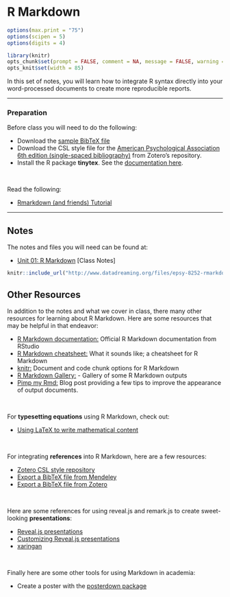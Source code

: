# R Markdown {#rmarkdown}

```r
options(max.print = "75")
options(scipen = 5)
options(digits = 4)

library(knitr)
opts_chunk$set(prompt = FALSE, comment = NA, message = FALSE, warning = FALSE, tidy = FALSE, fig.align = 'center')
opts_knit$set(width = 85)
```



In this set of notes, you will learn how to integrate R syntax directly into your word-processed documents to create more reproducible reports. 

---

### Preparation {-}

Before class you will need to do the following:

- Download the [sample BibTeX file](https://github.com/zief0002/epsy-8252/raw/master/notes/s19-01-r-markdown/myBibliography.bib)
- Download the CSL style file for the [American Psychological Association 6th edition (single-spaced bibliography)](https://www.zotero.org/styles) from Zotero's repository.
- Install the R package **tinytex**. See the [documentation here](https://yihui.name/tinytex/).

<br />

Read the following:

- [Rmarkdown (and friends) Tutorial](http://www.flutterbys.com.au/stats/tut/tut17.5.html#h2_1)

---



## Notes

The notes and files you will need can be found at:

- [Unit 01: R Markdown](https://github.com/zief0002/epsy-8252/raw/master/notes/s19-01-r-markdown/01-r-markdown.pdf) [Class Notes]


```r
knitr::include_url("http://www.datadreaming.org/files/epsy-8252-rmarkdown/index.html")
```


## Other Resources

In addition to the notes and what we cover in class, there many other resources for learning about R Markdown. Here are some resources that may be helpful in that endeavor:

- [R Markdown documentation:](http://rmarkdown.rstudio.com/) Official R Markdown documentation from RStudio
- [R Markdown cheatsheet:](https://www.rstudio.com/wp-content/uploads/2015/02/rmarkdown-cheatsheet.pdf) What it sounds like; a cheatsheet for R Markdown
- [knitr:](http://yihui.name/knitr/) Document and code chunk options for R Markdown
- [R Markdown Gallery:](https://rmarkdown.rstudio.com/gallery.html) - Gallery of some R Markdown outputs
- [Pimp my Rmd:](https://holtzy.github.io/Pimp-my-rmd/) Blog post providing a few tips to improve the appearance of output documents.


<br />

For **typesetting equations** using R Markdown, check out: 

- [Using LaTeX to write mathematical content](https://en.wikibooks.org/wiki/LaTeX/Mathematics)


<br />

For integrating **references** into R Markdown, here are a few resources:

- [Zotero CSL style repository](https://www.zotero.org/styles)
- [Export a BibTeX file from Mendeley](http://blog.mendeley.com/2012/03/24/how-to-series-generate-bibtex-files-for-your-collections-for-use-in-latex-part-3-of-12/)
- [Export a BibTeX file from Zotero](http://libguides.mit.edu/c.php?g=176000&p=1159208#3)


<br />

Here are some references for using reveal.js and remark.js to create sweet-looking **presentations**:

- [Reveal.js presentations](http://rmarkdown.rstudio.com/revealjs_presentation_format.html)
- [Customizing Reveal.js presentations](https://logfc.wordpress.com/2015/06/24/presentations-in-rmarkdown/)
- [xaringan](https://github.com/yihui/xaringan)

<br />

Finally here are some other tools for using Markdown in academia:

- Create a poster with the [posterdown package](https://github.com/brentthorne/posterdown)

